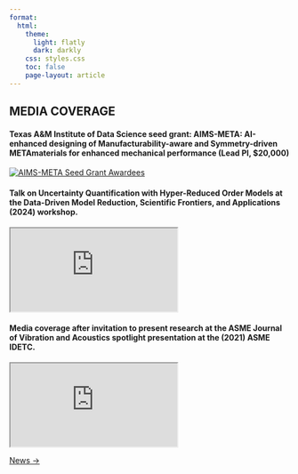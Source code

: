 ```yaml
---
format:
  html:
    theme:
      light: flatly
      dark: darkly
    css: styles.css
    toc: false
    page-layout: article
---
```


::: page-header
# MEDIA COVERAGE
:::


::: {.list-item-spaced1}
#### Texas A&M Institute of Data Science **seed grant: AIMS-META: AI-enhanced designing of Manufacturability-aware and Symmetry-driven METAmaterials for enhanced mechanical performance** (Lead PI, $20,000)
:::

::: {.list-item-spaced}
[![AIMS-META Seed Grant Awardees](images/SPAICD.jpg)](https://tamids.tamu.edu/2025/01/06/2024-spaicd-recipients/){target="_blank"}
:::


::: {.list-item-spaced1}  
#### Talk on **Uncertainty Quantification with Hyper-Reduced Order Models** at the Data-Driven Model Reduction, Scientific Frontiers, and Applications (2024) workshop.
:::

::: {.list-item-spaced}
<iframe class="embed-container iframe-embed"
  src="https://isc.tamu.edu/events/Fall2024/speakers/bhattacharyya.html"
  title="post embed"></iframe>  
:::


::: {.list-item-spaced1}
#### Media coverage after invitation to present research at the **ASME Journal of Vibration and Acoustics spotlight presentation at the (2021) ASME IDETC.**
:::

::: {.list-item-spaced}
<iframe class="embed-container iframe-embed"
  src="https://news.engr.psu.edu/2021/wong-bhattacharyya-asme-honors.aspx"
  title="post embed"></iframe>     
::: 
  
  

  

::: {.button-container}
<a href="news.qmd" class="btn-custom">News →</a>
:::
